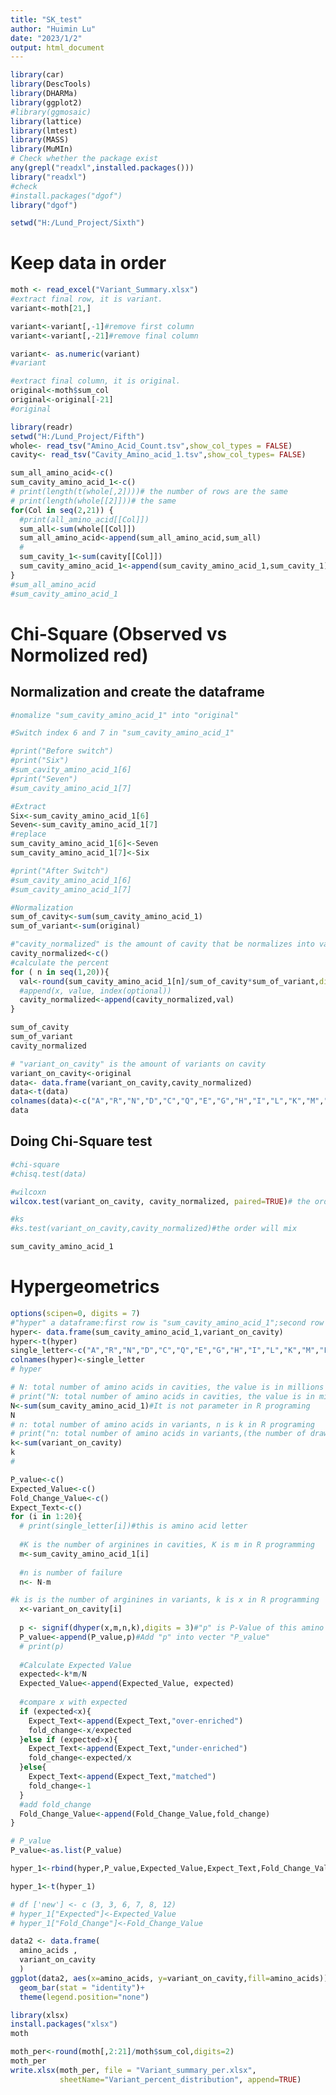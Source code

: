 ---
title: "SK_test"
author: "Huimin Lu"
date: "2023/1/2"
output: html_document
---


```{r setup, include=FALSE}

library(car)
library(DescTools)
library(DHARMa)
library(ggplot2)
#library(ggmosaic)
library(lattice)
library(lmtest)
library(MASS)
library(MuMIn)
# Check whether the package exist
any(grepl("readxl",installed.packages()))
library("readxl")
#check 
#install.packages("dgof")
library("dgof")
```

```{r}
setwd("H:/Lund_Project/Sixth")
```

# Keep data in order
```{r}
moth <- read_excel("Variant_Summary.xlsx")
#extract final row, it is variant.
variant<-moth[21,]

variant<-variant[,-1]#remove first column
variant<-variant[,-21]#remove final column

variant<- as.numeric(variant)
#variant
```

```{r}
#extract final column, it is original.
original<-moth$sum_col
original<-original[-21]
#original
```

```{r}
library(readr)
setwd("H:/Lund_Project/Fifth")
whole<- read_tsv("Amino_Acid_Count.tsv",show_col_types = FALSE)
cavity<- read_tsv("Cavity_Amino_acid_1.tsv",show_col_types= FALSE) 
```

```{r}
sum_all_amino_acid<-c()
sum_cavity_amino_acid_1<-c()
# print(length(t(whole[,2])))# the number of rows are the same
# print(length(whole[[2]]))# the same
for(Col in seq(2,21)) {
  #print(all_amino_acid[[Col]])
  sum_all<-sum(whole[[Col]])  
  sum_all_amino_acid<-append(sum_all_amino_acid,sum_all)
  #
  sum_cavity_1<-sum(cavity[[Col]])  
  sum_cavity_amino_acid_1<-append(sum_cavity_amino_acid_1,sum_cavity_1)
}
#sum_all_amino_acid
#sum_cavity_amino_acid_1

```

# Chi-Square (Observed vs Normolized red)
## Normalization and create the dataframe
```{r}
#nomalize "sum_cavity_amino_acid_1" into "original"

#Switch index 6 and 7 in "sum_cavity_amino_acid_1"

#print("Before switch")
#print("Six")
#sum_cavity_amino_acid_1[6]
#print("Seven")
#sum_cavity_amino_acid_1[7]

#Extract
Six<-sum_cavity_amino_acid_1[6]
Seven<-sum_cavity_amino_acid_1[7]
#replace
sum_cavity_amino_acid_1[6]<-Seven
sum_cavity_amino_acid_1[7]<-Six

#print("After Switch")
#sum_cavity_amino_acid_1[6]
#sum_cavity_amino_acid_1[7]

#Normalization
sum_of_cavity<-sum(sum_cavity_amino_acid_1)
sum_of_variant<-sum(original)

#"cavity_normalized" is the amount of cavity that be normalizes into variant amount
cavity_normalized<-c()
#calculate the percent 
for ( n in seq(1,20)){
  val<-round(sum_cavity_amino_acid_1[n]/sum_of_cavity*sum_of_variant,digits = 0)
  #append(x, value, index(optional))
  cavity_normalized<-append(cavity_normalized,val)
}

sum_of_cavity
sum_of_variant
cavity_normalized

```

```{r}
# "variant_on_cavity" is the amount of variants on cavity
variant_on_cavity<-original
data<- data.frame(variant_on_cavity,cavity_normalized)
data<-t(data)
colnames(data)<-c("A","R","N","D","C","Q","E","G","H","I","L","K","M","F","P","S","T","W","Y","V")
data
```


## Doing Chi-Square test
```{r}
#chi-square
#chisq.test(data)

#wilcoxn
wilcox.test(variant_on_cavity, cavity_normalized, paired=TRUE)# the order is settled

#ks
#ks.test(variant_on_cavity,cavity_normalized)#the order will mix
```

```{r}

sum_cavity_amino_acid_1
```


# Hypergeometrics
```{r}
options(scipen=0, digits = 7)
#"hyper" a dataframe:first row is "sum_cavity_amino_acid_1";second row is "variant_on_cavity"
hyper<- data.frame(sum_cavity_amino_acid_1,variant_on_cavity)
hyper<-t(hyper)
single_letter<-c("A","R","N","D","C","Q","E","G","H","I","L","K","M","F","P","S","T","W","Y","V")
colnames(hyper)<-single_letter
# hyper

# N: total number of amino acids in cavities, the value is in millions
# print("N: total number of amino acids in cavities, the value is in millions ")
N<-sum(sum_cavity_amino_acid_1)#It is not parameter in R programing
N
# n: total number of amino acids in variants, n is k in R programing
# print("n: total number of amino acids in variants,(the number of drawing)")
k<-sum(variant_on_cavity)
k
#

P_value<-c()
Expected_Value<-c()
Fold_Change_Value<-c()
Expect_Text<-c()
for (i in 1:20){
  # print(single_letter[i])#this is amino acid letter
  
  #K is the number of arginines in cavities, K is m in R programming
  m<-sum_cavity_amino_acid_1[i]
  
  #n is number of failure
  n<- N-m

#k is is the number of arginines in variants, k is x in R programming
  x<-variant_on_cavity[i]
  
  p <- signif(dhyper(x,m,n,k),digits = 3)#"p" is P-Value of this amino acid letter
  P_value<-append(P_value,p)#Add "p" into vecter "P_value"
  # print(p)
  
  #Calculate Expected Value
  expected<-k*m/N
  Expected_Value<-append(Expected_Value, expected)
  
  #compare x with expected
  if (expected<x){
    Expect_Text<-append(Expect_Text,"over-enriched")
    fold_change<-x/expected
  }else if (expected>x){
    Expect_Text<-append(Expect_Text,"under-enriched")
    fold_change<-expected/x  
  }else{
    Expect_Text<-append(Expect_Text,"matched")
    fold_change<-1
  }
  #add fold_change
  Fold_Change_Value<-append(Fold_Change_Value,fold_change)
}

# P_value
P_value<-as.list(P_value)

hyper_1<-rbind(hyper,P_value,Expected_Value,Expect_Text,Fold_Change_Value)

hyper_1<-t(hyper_1)

# df ['new'] <- c (3, 3, 6, 7, 8, 12)
# hyper_1["Expected"]<-Expected_Value
# hyper_1["Fold_Change"]<-Fold_Change_Value
```
```{r}
data2 <- data.frame(
  amino_acids ,  
  variant_on_cavity
  )
ggplot(data2, aes(x=amino_acids, y=variant_on_cavity,fill=amino_acids)) + 
  geom_bar(stat = "identity")+
  theme(legend.position="none")
```


```{r}
library(xlsx)
install.packages("xlsx")
moth

moth_per<-round(moth[,2:21]/moth$sum_col,digits=2)
moth_per
write.xlsx(moth_per, file = "Variant_summary_per.xlsx",
           sheetName="Variant_percent_distribution", append=TRUE)
```





































